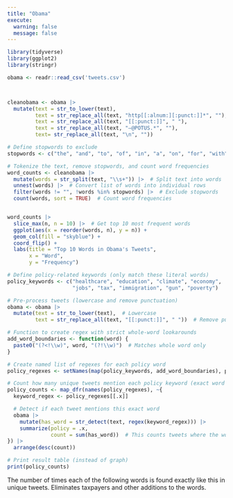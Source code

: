 ```yaml
---
title: "Obama"
execute: 
  warning: false
  message: false
---
```


```r
library(tidyverse)
library(ggplot2)
library(stringr)


```

```r
obama <- readr::read_csv('tweets.csv')




```

```r
cleanobama <- obama |>
  mutate(text = str_to_lower(text),
         text = str_replace_all(text, "http[[:alnum:][:punct:]]*", ""),  # Remove URLs
         text = str_replace_all(text, "[[:punct:]]", " "),
         text = str_replace_all(text, "—@POTUS.*", ""),
         text= str_replace_all(text, "\n", "")) 

# Define stopwords to exclude
stopwords <- c("the", "and", "to", "of", "in", "a", "on", "for", "with", "is", "that","s", "at", "potus", "  ", "rt", "amp", "it","this", "are","→")

# Tokenize the text, remove stopwords, and count word frequencies
word_counts <- cleanobama |>
  mutate(words = str_split(text, "\\s+")) |>  # Split text into words
  unnest(words) |>  # Convert list of words into individual rows
  filter(words != "", !words %in% stopwords) |>  # Exclude stopwords
  count(words, sort = TRUE)  # Count word frequencies


word_counts |>
  slice_max(n, n = 10) |>  # Get top 10 most frequent words
  ggplot(aes(x = reorder(words, n), y = n)) +
  geom_col(fill = "skyblue") +
  coord_flip() +
  labs(title = "Top 10 Words in Obama's Tweets",
       x = "Word",
       y = "Frequency")

```

```r



# Define policy-related keywords (only match these literal words)
policy_keywords <- c("healthcare", "education", "climate", "economy", 
                     "jobs", "tax", "immigration", "gun", "poverty")

# Pre-process tweets (lowercase and remove punctuation)
obama <- obama |>
  mutate(text = str_to_lower(text),  # Lowercase
         text = str_replace_all(text, "[[:punct:]]", " "))  # Remove punctuation

# Function to create regex with strict whole-word lookarounds
add_word_boundaries <- function(word) {
  paste0("(?<!\\w)", word, "(?!\\w)")  # Matches whole word only
}

# Create named list of regexes for each policy word
policy_regexes <- setNames(map(policy_keywords, add_word_boundaries), policy_keywords)

# Count how many unique tweets mention each policy keyword (exact word only)
policy_counts <- map_dfr(names(policy_regexes), ~{
  keyword_regex <- policy_regexes[[.x]]

  # Detect if each tweet mentions this exact word
  obama |>
    mutate(has_word = str_detect(text, regex(keyword_regex))) |>
    summarize(policy = .x,
              count = sum(has_word))  # This counts tweets where the word appears at least once
}) |>
  arrange(desc(count))

# Print result table (instead of graph)
print(policy_counts)


```

The number of times each of the following words is found exactly like this in unique tweets. Eliminates taxpayers and other additions to the words.

```{}
```
